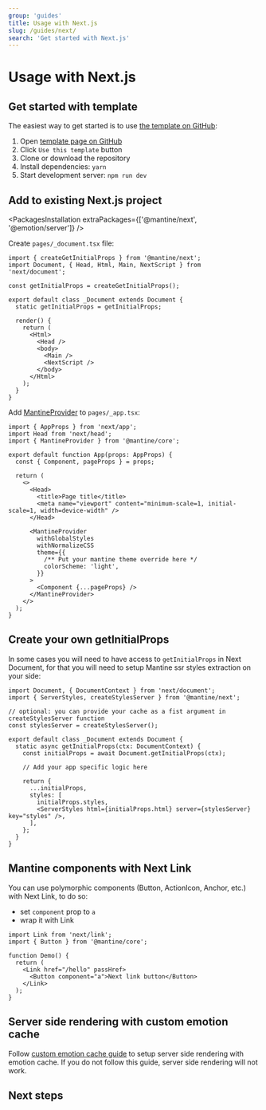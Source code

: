 ```yaml
---
group: 'guides'
title: Usage with Next.js
slug: /guides/next/
search: 'Get started with Next.js'
---
```



# Usage with Next.js

## Get started with template

The easiest way to get started is to use [the template on GitHub](https://github.com/mantinedev/mantine-next-template):

1. Open [template page on GitHub](https://github.com/mantinedev/mantine-next-template)
2. Click `Use this template` button
3. Clone or download the repository
4. Install dependencies: `yarn`
5. Start development server: `npm run dev`

## Add to existing Next.js project

<PackagesInstallation extraPackages={['@mantine/next', '@emotion/server']} />

Create `pages/_document.tsx` file:

```tsx
import { createGetInitialProps } from '@mantine/next';
import Document, { Head, Html, Main, NextScript } from 'next/document';

const getInitialProps = createGetInitialProps();

export default class _Document extends Document {
  static getInitialProps = getInitialProps;

  render() {
    return (
      <Html>
        <Head />
        <body>
          <Main />
          <NextScript />
        </body>
      </Html>
    );
  }
}
```

Add [MantineProvider](/theming/mantine-provider/) to `pages/_app.tsx`:

```tsx
import { AppProps } from 'next/app';
import Head from 'next/head';
import { MantineProvider } from '@mantine/core';

export default function App(props: AppProps) {
  const { Component, pageProps } = props;

  return (
    <>
      <Head>
        <title>Page title</title>
        <meta name="viewport" content="minimum-scale=1, initial-scale=1, width=device-width" />
      </Head>

      <MantineProvider
        withGlobalStyles
        withNormalizeCSS
        theme={{
          /** Put your mantine theme override here */
          colorScheme: 'light',
        }}
      >
        <Component {...pageProps} />
      </MantineProvider>
    </>
  );
}
```

## Create your own getInitialProps

In some cases you will need to have access to `getInitialProps` in Next Document,
for that you will need to setup Mantine ssr styles extraction on your side:

```tsx
import Document, { DocumentContext } from 'next/document';
import { ServerStyles, createStylesServer } from '@mantine/next';

// optional: you can provide your cache as a fist argument in createStylesServer function
const stylesServer = createStylesServer();

export default class _Document extends Document {
  static async getInitialProps(ctx: DocumentContext) {
    const initialProps = await Document.getInitialProps(ctx);

    // Add your app specific logic here

    return {
      ...initialProps,
      styles: [
        initialProps.styles,
        <ServerStyles html={initialProps.html} server={stylesServer} key="styles" />,
      ],
    };
  }
}
```

## Mantine components with Next Link

You can use polymorphic components (Button, ActionIcon, Anchor, etc.) with Next Link, to do so:

- set `component` prop to `a`
- wrap it with Link

```tsx
import Link from 'next/link';
import { Button } from '@mantine/core';

function Demo() {
  return (
    <Link href="/hello" passHref>
      <Button component="a">Next link button</Button>
    </Link>
  );
}
```

## Server side rendering with custom emotion cache

Follow [custom emotion cache guide](/theming/emotion-cache/#server-side-rendering-with-custom-cache)
to setup server side rendering with emotion cache. If you do not follow this guide, server side rendering will not work.

## Next steps

<NextSteps />
